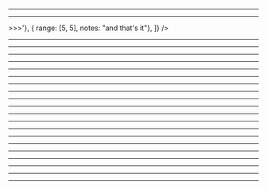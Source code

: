


<Head>
  <title>From Zero to Hero</title>
</Head>

<Cover />

---
<div style={{fontSize: 28}}>
<CodeSurfer
  title="const Zero = ?"
  code={require('!raw-loader!./Zero.txt')}
  showNumbers={false}
  dark={true}
  lang="bash"
  steps={[
    { range: [1, 1], notes: 'Porrrta'},
    { range: [3, 3], notes: '2017 - UNICENTRO'},
    { range: [5, 5], notes: 'SQL - Infra'},
  ]}
/>
</div>

---
<div style={{fontSize: 28}}>
<CodeSurfer
  title="First Impressions"
  code={require('!raw-loader!./FirstImpressions.txt')}
  showNumbers={false}
  dark={true}
  lang="bash"
  steps={[
    { range: [1, 1], notes: 'Gambiarras FTW'},
    { range: [3, 3], notes: 'yarn >>>>'},
    { range: [5, 5], notes: "and that's it"},
  ]}
/>
</div>

---
<div style={{fontSize: 26}}>
<CodeSurfer
  title="First Code - App.js"
  code={require('!raw-loader!./FirstCode.js')}
  showNumbers={false}
  dark={true}
  lang="javascript"
  steps={[
    { range: [1, 4], notes: 'Imports'},
    { range: [13, 21], notes: 'Functions'},
    { range: [51, 69], notes: 'Header'},
    { range: [70, 86], notes: 'List'},
  ]}
/>
</div>

---

<ToDoList />

---

<NextStep />

---

<Figma />

---

<Structure />

---

<div style={{fontSize: 26}}>
<CodeSurfer
  title="Login.js"
  code={require('!raw-loader!./LoginScreen.js')}
  showNumbers={false}
  dark={true}
  lang="javascript"
  steps={[
    { range: [1, 8], notes: 'Imports'},
    { range: [64, 79], notes: 'submitHandler'},
    { range: [81, 90], notes: 'Fetch'},
    { range: [92, 98], notes: 'Validation'},
  ]}
/>
</div>

---

<Feed />

---

<BigStep />

---

<CharmLogin />

---

<CharmProfile />

---

<CharmProfileTypes />

---

<CharmProfileWithFormik />

---

<CharmProfileHandleSubmit />

---

<CharmProfileFragmentContainer />

---

<CharmProfileQueryRenderer />

---

<div style={{fontSize: 28}}>
<CodeSurfer
  title="Other Features"
  code={require('!raw-loader!./Features.txt')}
  showNumbers={false}
  dark={true}
  lang="bash"
  steps={[
    { range: [1, 1], notes: 'react-native-share & react-native-view-shot' },
    { range: [3, 3], notes: 'react-native-camera' },
    { range: [5, 5], notes: 'react-native-qrcode-svg' },
  ]}
/>
</div>

---

<Contribution />

---

<div style={{fontSize: 28}}>
<CodeSurfer
  title="Hero? "
  code={require('!raw-loader!./Hero.txt')}
  showNumbers={false}
  dark={true}
  lang="bash"
  steps={[
    { range: [1, 1], notes: 'Best skill learned so far'},
    { range: [3, 3]},
    { range: [5, 5]},
    { range: [7, 7]},
    { range: [9, 9], notes: 'Loading...'},
  ]}
/>
</div>

---

<div style={{fontSize: 28}}>
<CodeSurfer
  title="expect(Hero).toBe(?)"
  code={require('!raw-loader!./WhatsNext.txt')}
  showNumbers={false}
  dark={true}
  lang="bash"
  steps={[
    { range: [1, 1]},
    { range: [3, 3], notes: 'Never did this BTW'},
    { range: [5, 5]},
    { range: [7, 7]},
    { range: [9, 9]},
  ]}
/>
</div>

---

<Thanks />
